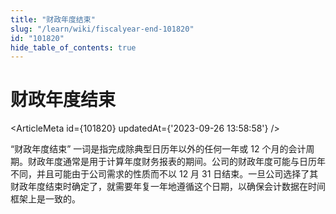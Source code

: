 ```yaml
---
title: "财政年度结束"
slug: "/learn/wiki/fiscalyear-end-101820"
id: "101820"
hide_table_of_contents: true
---
```



# 财政年度结束

<ArticleMeta id={101820} updatedAt={'2023-09-26 13:58:58'} />
<div className='border-solid border-b border-t-0 my-4 border-[var(--ifm-color-gray-300)]' />

“财政年度结束” 一词是指完成除典型日历年以外的任何一年或 12 个月的会计周期。财政年度通常是用于计算年度财务报表的期间。公司的财政年度可能与日历年不同，并且可能由于公司需求的性质而不以 12 月 31 日结束。一旦公司选择了其财政年度结束时确定了，就需要年复一年地遵循这个日期，以确保会计数据在时间框架上是一致的。
